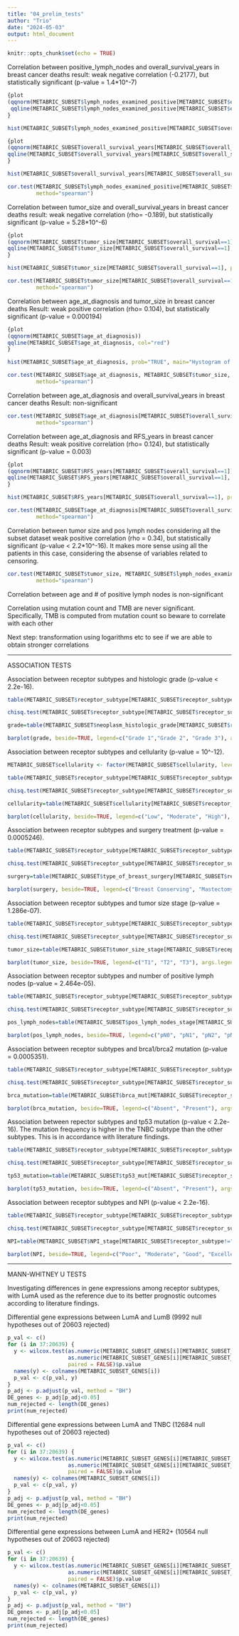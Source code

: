```yaml
---
title: "04_prelim_tests"
author: "Trio"
date: "2024-05-03"
output: html_document
---
```


```r
knitr::opts_chunk$set(echo = TRUE)
```

Correlation between positive_lymph_nodes and overall_survival_years in breast cancer deaths
result: weak negative correlation (-0.2177), but statistically significant (p-value = 1.4*10^-7)

```r
{plot
(qqnorm(METABRIC_SUBSET$lymph_nodes_examined_positive[METABRIC_SUBSET$overall_survival==1]))
 qqline(METABRIC_SUBSET$lymph_nodes_examined_positive[METABRIC_SUBSET$overall_survival==1], col="red")
}

hist(METABRIC_SUBSET$lymph_nodes_examined_positive[METABRIC_SUBSET$overall_survival==1], prob=TRUE, main="Hystogram of Pos Lymph Nodes")

{plot
(qqnorm(METABRIC_SUBSET$overall_survival_years[METABRIC_SUBSET$overall_survival==1]))
qqline(METABRIC_SUBSET$overall_survival_years[METABRIC_SUBSET$overall_survival==1], col="red")
}

hist(METABRIC_SUBSET$overall_survival_years[METABRIC_SUBSET$overall_survival==1], prob=TRUE, main="Hystogram of OS")

cor.test(METABRIC_SUBSET$lymph_nodes_examined_positive[METABRIC_SUBSET$overall_survival==1], METABRIC_SUBSET$overall_survival_years[METABRIC_SUBSET$overall_survival==1], 
         method="spearman")
```
Correlation between tumor_size and overall_survival_years in breast cancer deaths
result: weak negative correlation (rho= -0.189), but statistically significant (p-value = 5.28*10^-6)

```r
{plot
(qqnorm(METABRIC_SUBSET$tumor_size[METABRIC_SUBSET$overall_survival==1]))
qqline(METABRIC_SUBSET$tumor_size[METABRIC_SUBSET$overall_survival==1], col="red")
}

hist(METABRIC_SUBSET$tumor_size[METABRIC_SUBSET$overall_survival==1], prob=TRUE, main="Hystogram of Tumor size")

cor.test(METABRIC_SUBSET$tumor_size[METABRIC_SUBSET$overall_survival==1], METABRIC_SUBSET$overall_survival_years[METABRIC_SUBSET$overall_survival==1], 
         method="spearman")

```
Correlation between age_at_diagnosis and tumor_size in breast cancer deaths
Result: weak positive correlation (rho= 0.104), but statistically significant (p-value = 0.000194)

```r
{plot
(qqnorm(METABRIC_SUBSET$age_at_diagnosis))
qqline(METABRIC_SUBSET$age_at_diagnosis, col="red")
}

hist(METABRIC_SUBSET$age_at_diagnosis, prob="TRUE", main="Hystogram of Age at diagnosis")

cor.test(METABRIC_SUBSET$age_at_diagnosis, METABRIC_SUBSET$tumor_size, 
         method="spearman")

```
Correlation between age_at_diagnosis and overall_survival_years in breast cancer deaths
Result: non-significant

```r
cor.test(METABRIC_SUBSET$age_at_diagnosis[METABRIC_SUBSET$overall_survival==1], METABRIC_SUBSET$overall_survival_years[METABRIC_SUBSET$overall_survival==1], 
         method="spearman")

```
Correlation between age_at_diagnosis and RFS_years in breast cancer deaths
Result: weak positive correlation (rho= 0.124), but statistically significant (p-value = 0.003)

```r
{plot
(qqnorm(METABRIC_SUBSET$RFS_years[METABRIC_SUBSET$overall_survival==1]))
qqline(METABRIC_SUBSET$RFS_years[METABRIC_SUBSET$overall_survival==1], col="red")
}

hist(METABRIC_SUBSET$RFS_years[METABRIC_SUBSET$overall_survival==1], prob="TRUE", main="Hystogram of RFS years")

cor.test(METABRIC_SUBSET$age_at_diagnosis[METABRIC_SUBSET$overall_survival==1], METABRIC_SUBSET$RFS_years[METABRIC_SUBSET$overall_survival==1], 
         method="spearman")
```

Correlation between tumor size and pos lymph nodes considering all the subset dataset
weak positive correlation (rho = 0.34), but statistically significant (p-value < 2.2*10^-16).
It makes more sense using all the patients in this case, considering the absense of variables related to censoring.

```r
cor.test(METABRIC_SUBSET$tumor_size, METABRIC_SUBSET$lymph_nodes_examined_positive, 
         method="spearman")
```
Correlation between age and # of positive lymph nodes is non-significant

Correlation using mutation count and TMB are never significant. Specifically, 
TMB is computed from mutation count so beware to correlate with each other

Next step: transformation using logarithms etc to see if we are able to obtain stronger correlations

---------------------------------------------------------------------------------------

ASSOCIATION TESTS

Association between receptor subtypes and histologic grade (p-value < 2.2e-16). 

```r
table(METABRIC_SUBSET$receptor_subtype[METABRIC_SUBSET$receptor_subtype!="NC"], METABRIC_SUBSET$neoplasm_histologic_grade[METABRIC_SUBSET$receptor_subtype!="NC"])

chisq.test(METABRIC_SUBSET$receptor_subtype[METABRIC_SUBSET$receptor_subtype!="NC"], METABRIC_SUBSET$neoplasm_histologic_grade[METABRIC_SUBSET$receptor_subtype!="NC"], correct=FALSE)

grade=table(METABRIC_SUBSET$neoplasm_histologic_grade[METABRIC_SUBSET$receptor_subtype!="NC"], METABRIC_SUBSET$receptor_subtype[METABRIC_SUBSET$receptor_subtype!="NC"])

barplot(grade, beside=TRUE, legend=c("Grade 1","Grade 2", "Grade 3"), args.legend=list(x="topleft"), main="Neoplasm Histologic Grade")
```
Association between receptor subtypes and cellularity (p-value = 10^-12). 

```r
METABRIC_SUBSET$cellularity <- factor(METABRIC_SUBSET$cellularity, level=c("Low", "Moderate", "High"))

table(METABRIC_SUBSET$receptor_subtype[METABRIC_SUBSET$receptor_subtype!="NC"], METABRIC_SUBSET$cellularity[METABRIC_SUBSET$receptor_subtype!="NC"])

chisq.test(METABRIC_SUBSET$receptor_subtype[METABRIC_SUBSET$receptor_subtype!="NC"], METABRIC_SUBSET$cellularity[METABRIC_SUBSET$receptor_subtype!="NC"], correct=FALSE)

cellularity=table(METABRIC_SUBSET$cellularity[METABRIC_SUBSET$receptor_subtype!="NC"], METABRIC_SUBSET$receptor_subtype[METABRIC_SUBSET$receptor_subtype!="NC"])

barplot(cellularity, beside=TRUE, legend=c("Low", "Moderate", "High"), args.legend=list(x="topleft"), main="Cellularity")


```
Association between receptor subtypes and surgery treatment (p-value = 0.0005246).

```r
table(METABRIC_SUBSET$receptor_subtype[METABRIC_SUBSET$receptor_subtype!="NC" & METABRIC_SUBSET$type_of_breast_surgery!=""], METABRIC_SUBSET$type_of_breast_surgery[METABRIC_SUBSET$receptor_subtype!="NC" & METABRIC_SUBSET$type_of_breast_surgery!=""])

chisq.test(METABRIC_SUBSET$receptor_subtype[METABRIC_SUBSET$receptor_subtype!="NC" & METABRIC_SUBSET$type_of_breast_surgery!=""], METABRIC_SUBSET$type_of_breast_surgery[METABRIC_SUBSET$receptor_subtype!="NC" & METABRIC_SUBSET$type_of_breast_surgery!=""], correct=FALSE)

surgery=table(METABRIC_SUBSET$type_of_breast_surgery[METABRIC_SUBSET$receptor_subtype!="NC" & METABRIC_SUBSET$type_of_breast_surgery!=""], METABRIC_SUBSET$receptor_subtype[METABRIC_SUBSET$receptor_subtype!="NC" & METABRIC_SUBSET$type_of_breast_surgery!=""])

barplot(surgery, beside=TRUE, legend=c("Breast Conserving", "Mastectomy"), args.legend=list(x="topleft"), main="Surgery Treatment")
```
Association between receptor subtypes and tumor size stage (p-value = 1.286e-07).

```r
table(METABRIC_SUBSET$receptor_subtype[METABRIC_SUBSET$receptor_subtype!="NC"], METABRIC_SUBSET$tumor_size_stage[METABRIC_SUBSET$receptor_subtype!="NC"])

chisq.test(METABRIC_SUBSET$receptor_subtype[METABRIC_SUBSET$receptor_subtype!="NC"], METABRIC_SUBSET$tumor_size_stage[METABRIC_SUBSET$receptor_subtype!="NC"], correct=FALSE)

tumor_size=table(METABRIC_SUBSET$tumor_size_stage[METABRIC_SUBSET$receptor_subtype!="NC"], METABRIC_SUBSET$receptor_subtype[METABRIC_SUBSET$receptor_subtype!="NC"])

barplot(tumor_size, beside=TRUE, legend=c("T1", "T2", "T3"), args.legend=list(x="topleft"), main="Tumor size")
```
Association between receptor subtypes and number of positive lymph nodes (p-value = 2.464e-05).

```r
table(METABRIC_SUBSET$receptor_subtype[METABRIC_SUBSET$receptor_subtype!="NC"], METABRIC_SUBSET$pos_lymph_nodes_stage[METABRIC_SUBSET$receptor_subtype!="NC"])

chisq.test(METABRIC_SUBSET$receptor_subtype[METABRIC_SUBSET$receptor_subtype!="NC"], METABRIC_SUBSET$pos_lymph_nodes_stage[METABRIC_SUBSET$receptor_subtype!="NC"], correct=FALSE)

pos_lymph_nodes=table(METABRIC_SUBSET$pos_lymph_nodes_stage[METABRIC_SUBSET$receptor_subtype!="NC"], METABRIC_SUBSET$receptor_subtype[METABRIC_SUBSET$receptor_subtype!="NC"])

barplot(pos_lymph_nodes, beside=TRUE, legend=c("pN0", "pN1", "pN2", "pN3"), args.legend=list(x="topleft"), main="Number of Positive Lymph Nodes")
```
Association between receptor subtypes and brca1/brca2 mutation (p-value = 0.0005351).

```r
table(METABRIC_SUBSET$receptor_subtype[METABRIC_SUBSET$receptor_subtype!="NC"], METABRIC_SUBSET$brca_mut[METABRIC_SUBSET$receptor_subtype!="NC"])

chisq.test(METABRIC_SUBSET$receptor_subtype[METABRIC_SUBSET$receptor_subtype!="NC"], METABRIC_SUBSET$brca_mut[METABRIC_SUBSET$receptor_subtype!="NC"], correct=FALSE)

brca_mutation=table(METABRIC_SUBSET$brca_mut[METABRIC_SUBSET$receptor_subtype!="NC"], METABRIC_SUBSET$receptor_subtype[METABRIC_SUBSET$receptor_subtype!="NC"])

barplot(brca_mutation, beside=TRUE, legend=c("Absent", "Present"), args.legend=list(x="topleft"), main="BRCA1 or BRCA2 mutation")
```
Association between repector subtypes and tp53 mutation (p-value < 2.2e-16). The mutation frequency is higher in the TNBC subtype than the other subtypes. This is in accordance with literature findings.

```r
table(METABRIC_SUBSET$receptor_subtype[METABRIC_SUBSET$receptor_subtype!="NC"], METABRIC_SUBSET$tp53_mut[METABRIC_SUBSET$receptor_subtype!="NC"])

chisq.test(METABRIC_SUBSET$receptor_subtype[METABRIC_SUBSET$receptor_subtype!="NC"], METABRIC_SUBSET$tp53_mut[METABRIC_SUBSET$receptor_subtype!="NC"], correct=FALSE)

tp53_mutation=table(METABRIC_SUBSET$tp53_mut[METABRIC_SUBSET$receptor_subtype!="NC"], METABRIC_SUBSET$receptor_subtype[METABRIC_SUBSET$receptor_subtype!="NC"])

barplot(tp53_mutation, beside=TRUE, legend=c("Absent", "Present"), args.legend=list(x="topleft"), main="TP53 mutation")
```
Association between receptor subtypes and NPI (p-value < 2.2e-16).

```r
table(METABRIC_SUBSET$receptor_subtype[METABRIC_SUBSET$receptor_subtype!="NC"], METABRIC_SUBSET$NPI_stage[METABRIC_SUBSET$receptor_subtype!="NC"])

chisq.test(METABRIC_SUBSET$receptor_subtype[METABRIC_SUBSET$receptor_subtype!="NC"], METABRIC_SUBSET$NPI_stage[METABRIC_SUBSET$receptor_subtype!="NC"], correct=FALSE)

NPI=table(METABRIC_SUBSET$NPI_stage[METABRIC_SUBSET$receptor_subtype!="NC"], METABRIC_SUBSET$receptor_subtype[METABRIC_SUBSET$receptor_subtype!="NC"])

barplot(NPI, beside=TRUE, legend=c("Poor", "Moderate", "Good", "Excellent"), args.legend=list(x="topleft"), main="Nottingham Prognostic Index")
```

---------------------------------------------------------------------------------------

MANN-WHITNEY U TESTS

Investigating differences in gene expressions among receptor subtypes, with LumA used as the reference due to its better prognostic outcomes according to literature findings.


Differential gene expressions between LumA and LumB (9992 null hypotheses out of 20603 rejected)

```r
p_val <- c()
for (i in 37:20639) {
  y <- wilcox.test(as.numeric(METABRIC_SUBSET_GENES[i][METABRIC_SUBSET_GENES$receptor_subtype=='LumA',]), 
                   as.numeric(METABRIC_SUBSET_GENES[i][METABRIC_SUBSET_GENES$receptor_subtype=='LumB',]), 
                   paired = FALSE)$p.value
  names(y) <- colnames(METABRIC_SUBSET_GENES[i])
  p_val <- c(p_val, y)
}
p_adj <- p.adjust(p_val, method = "BH")
DE_genes <- p_adj[p_adj<0.05]
num_rejected <- length(DE_genes)
print(num_rejected)
```

Differential gene expressions between LumA and TNBC (12684 null hypotheses out of 20603 rejected)

```r
p_val <- c()
for (i in 37:20639) {
  y <- wilcox.test(as.numeric(METABRIC_SUBSET_GENES[i][METABRIC_SUBSET_GENES$receptor_subtype=='LumA',]), 
                   as.numeric(METABRIC_SUBSET_GENES[i][METABRIC_SUBSET_GENES$receptor_subtype=='TNBC',]), 
                   paired = FALSE)$p.value
  names(y) <- colnames(METABRIC_SUBSET_GENES[i])
  p_val <- c(p_val, y)
}
p_adj <- p.adjust(p_val, method = "BH")
DE_genes <- p_adj[p_adj<0.05]
num_rejected <- length(DE_genes)
print(num_rejected)
```

Differential gene expressions between LumA and HER2+ (10564 null hypotheses out of 20603 rejected)

```r
p_val <- c()
for (i in 37:20639) {
  y <- wilcox.test(as.numeric(METABRIC_SUBSET_GENES[i][METABRIC_SUBSET_GENES$receptor_subtype=='LumA',]), 
                   as.numeric(METABRIC_SUBSET_GENES[i][METABRIC_SUBSET_GENES$receptor_subtype=='HER2+',]), 
                   paired = FALSE)$p.value
  names(y) <- colnames(METABRIC_SUBSET_GENES[i])
  p_val <- c(p_val, y)
}
p_adj <- p.adjust(p_val, method = "BH")
DE_genes <- p_adj[p_adj<0.05]
num_rejected <- length(DE_genes)
print(num_rejected)
```

